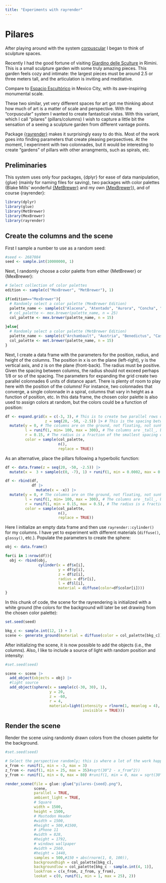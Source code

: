 ```yaml
---
title: "Experiments with rayrender"
---
```


# Pilares

After playing around with the system [corpuscular](https://github.com/paezha/corpuscular) I began to think of sculpture spaces. 

Recently I had the good fortune of visiting [Giardino delle Sculture](https://ar.ch.it/exhibitions/giardino-delle-sculture-a-museum-conceived-through-open-air-rooms-for-the-part-museum-of-rimini) in Rimini. This is a small sculpture garden with some truly amazing pieces. This garden feels cozy and intimate: the largest pieces must be around 2.5 or three meters tall, and the articulation is inviting and meditative.

Compare to [Espacio Escultórico](https://www.atlasobscura.com/places/espacio-escultorico) in Mexico City, with its awe-inspiring monumental scale.

These two similar, yet very different spaces for art got me thinking about how much of art is a matter of scale and perspective. With the "corpuscular" system I wanted to create fantastical vistas. With this variant, which I call "pilares" (pillars/columns) I wish to capture a little bit the sensation of a seeing a sculpture garden from different vantage points. 

Package [{rayrender}](https://www.rayrender.net/index.html) makes it surprisingly easy to do this. Most of the work goes into finding parameters that create pleasing perpsectives. At the moment, I experiment with two colonnades, but it would be interesting to create "gardens" of pillars with other arrangments, such as spirals, etc.

## Preliminaries

This system uses only four packages, {dplyr} for ease of data manipulation, {glue} (mainly for naming files for saving), two packages with color palettes (Blake Mills' wonderful [{MetBrewer}](https://github.com/BlakeRMills/MetBrewer) and my own [{MexBrewer}](https://paezha.github.io/MexBrewer/)), and of course {rayrender}:
```r
library(dplyr)
library(glue)
library(MetBrewer)
library(MexBrewer)
library(rayrender)
```

## Create the columns and the scene

First I sample a number to use as a random seed:
```r
#seed <- 2687084
seed <- sample.int(10000000, 1)
```

Next, I randomly choose a color palette from either {MetBrewer} or {MexBrewer}:
```r
# Select collection of color palettes
edition <- sample(c("MexBrewer", "MetBrewer"), 1)

if(edition=="MexBrewer"){
  # Randomly select a color palette (MexBrewer Edition)
  palette_name <- sample(c("Alacena", "Atentado", "Aurora", "Concha", "Frida", "Revolucion", "Ronda", "Tierra"), 1)
  # col_palette <- mex.brewer(palette_name, n = 25)
  col_palette <- mex.brewer(palette_name, n = 15)
  
}else{
  # Randomly select a color palette (MetBrewer Edition)
  palette_name <- sample(c("Archambault", "Austria", "Benedictus", "Cassatt1", "Cassatt2", "Cross", "Degas", "Demuth", "Derain", "Egypt", "Gauguin", "Greek", "Hiroshige", "Hokusai1", "Hokusai2", "Hokusai3", "Homer1", "Homer2", "Ingres", "Isfahan1", "Isfahan2", "Java", "Johnson", "Juarez", "Kandinsky", "Klimt", "Lakota", "Manet", "Monet", "Moreau", "Morgenstern", "Nattier", "Navajo", "NewKingdom", "Nizami", "OKeeffe1", "OKeeffe2", "Paquin", "Peru1", "Peru2", "Pillement", "Pissaro", "Redon", "Renoir", "Signac", "Tam", "Tara", "Thomas", "Tiepolo", "Troy", "Tsimshian", "VanGogh1", "VanGogh2", 'VanGogh3', "Veronese", "Wissing"), 1)
  col_palette <- met.brewer(palette_name, n = 15)
}
```

Next, I create a data frame with the parameters for the position, radius, and height of the columns. The position in x is on the plane (left-right), y is the vertical axis, and z is on the plane (front-back). The radius must be positive. Given the spacing between columns, the radius should not exceed perhaps 1/8 or so of the spacing. The parameters for expanding the grid create two parallel colonnades 6 units of distance apart. There is plenty of room to play here with the position of the columns! For instance, two colonnades that converge, a single colonnade in a spiral, columns that vary in height as a function of position, etc. In this data frame, the chosen color palette is also used to assign colors at random, but the colors could be a function of position:
```r
df <- expand.grid(x = c(-3, 3), # This is to create two parallel rows of columns; consider adding more
                  z = seq(20, -50, -2.5)) |> # This is the spacing between columns in the z axis (front-back)
  mutate(y = 0, # The columns are on the ground, not floating, not sunk
         l = runif(1, min= 100, max = 300), # The columns are _tall_, between 100 and 300 units tall
         r = 0.15, # The radius is a fraction of the smallest spacing of the columns (which is at the moment 2 in x)
         color = sample(col_palette, 
                        n(), 
                        replace = TRUE))
```

As an alternative, place the pillars following a hyperbolic function:
```r
df <- data.frame(z = seq(20, -50, -2.5)) |> 
  mutate(x =  3 + sample(c(0, -7), 1) + runif(1, min = 0.0002, max = 0.01) * z^2)

df <- rbind(df,
            df |>
              mutate(x = -x)) |> 
  mutate(y = 0, # The columns are on the ground, not floating, not sunk
         l = runif(1, min= 100, max = 300), # The columns are _tall_, between 100 and 300 units tall
         r = runif(1, min = 0.15, max = 0.5), # The radius is a fraction of the smallest spacing of the columns (which is at the moment 2 in x)
         color = sample(col_palette, 
                        n(), 
                        replace = TRUE))
```

Here I initialize an empty data frame and then use `rayrender::cylinder()` for my columns. I have yet to experiment with different materials (`diffuse()`, `glossy()`, etc.). Populate the parameters to create the sphere:
```r
obj <- data.frame()

for(i in 1:nrow(df)){
  obj <- rbind(obj,
               cylinder(x = df$x[i],
                        y = df$y[i],
                        z = df$z[i],
                        radius = df$r[i],
                        l = df$l[i],
                        material = diffuse(color=df$color[i])))
}
```

In this chunk of code, the scene for the rayrendering is initialized with a white ground (the colors for the background will later be set drawing from the chosen color palette):
```r
set.seed(seed)

bkg_c <- sample.int(12, 1) + 3
scene <- generate_ground(material = diffuse(color = col_palette[bkg_c]))
```

After initializing the scene, it is now possible to add the objects (i.e., the columns). Also, I like to include a source of light with random position and intensity:
```r
#set.seed(seed)

scene <- scene |> 
  add_object(objects = obj) |>
  #light source
  add_object(sphere(x = sample(c(-30, 30), 1),
                    y = 20,
                    z = -60,
                    r = 4,
                    material=light(intensity = rlnorm(1, meanlog = 4),
                                   invisible = TRUE)))
```

## Render the scene

Render the scene using randomly drawn colors from the chosen palette for the background. 
```r
#set.seed(seed)

# Select the perspective randomly; this is where a lot of the work happens, finding parameters that produce pleasing perpsectives
x_from <- runif(1, min = -3, max = 3)
z_from <- runif(1, min = 25, max = 35)#sqrt(30^2 - x_from^2))
y_from <- runif(1, min = 0, max = 80) #runif(1, min = 0, max = sqrt(30^2 - x_from^2 - y_from^2))

render_scene(file = glue::glue("pilares-{seed}.png"),
             scene, 
             parallel = TRUE,
             ambient_light = TRUE,
             # Square
             width = 1500, 
             height = 1500,
             # Mastodon Header
             #width = 1500, 
             #height = 500,#1500,
             # iPhone 11
             #width = 828, 
             #height = 1792, 
             # windows wallpaper
             #width = 2560, 
             #height = 1440, 
             samples = 500,#150 + abs(rnorm(1, 0, 100)), 
             backgroundhigh = col_palette[bkg_c],
             backgroundlow = col_palette[bkg_c - sample.int(4, 1)],
             lookfrom = c(x_from, z_from, y_from),
             lookat = c(0, runif(1, min = 1, max = 25), 2))
```
